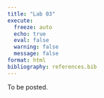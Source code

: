 ```yaml
---
title: "Lab 03"
execute:
  freeze: auto
  echo: true
  eval: false
  warning: false
  message: false
format: html
bibliography: references.bib
---
```


To be posted.
